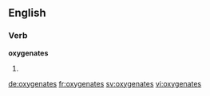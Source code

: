 ==English==

===Verb===
'''oxygenates'''

# {{third-person singular of|oxygenate}}

[[de:oxygenates]]
[[fr:oxygenates]]
[[sv:oxygenates]]
[[vi:oxygenates]]